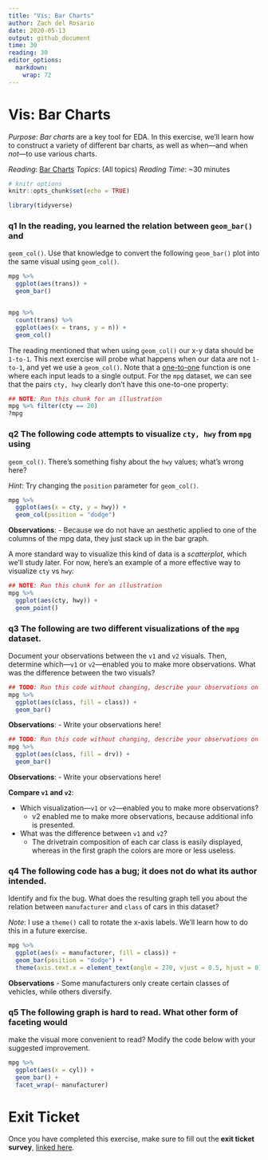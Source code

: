 ```yaml
---
title: "Vis: Bar Charts"
author: Zach del Rosario
date: 2020-05-13
output: github_document
time: 30
reading: 30
editor_options: 
  markdown: 
    wrap: 72
---
```


# Vis: Bar Charts

*Purpose*: *Bar charts* are a key tool for EDA. In this exercise, we'll
learn how to construct a variety of different bar charts, as well as
when---and when *not*---to use various charts.

*Reading*: [Bar Charts](https://rstudio.cloud/learn/primers/3.2)
*Topics*: (All topics) *Reading Time*: \~30 minutes

```r
# knitr options
knitr::opts_chunk$set(echo = TRUE)
```

```r
library(tidyverse)

```

### **q1** In the reading, you learned the relation between `geom_bar()` and

`geom_col()`. Use that knowledge to convert the following `geom_bar()`
plot into the same visual using `geom_col()`.

```r
mpg %>%
  ggplot(aes(trans)) +
  geom_bar()


mpg %>%
  count(trans) %>%
  ggplot(aes(x = trans, y = n)) +
  geom_col()
```

The reading mentioned that when using `geom_col()` our x-y data should
be `1-to-1`. This next exercise will probe what happens when our data
are not `1-to-1`, and yet we use a `geom_col()`. Note that a
[one-to-one](https://en.wikipedia.org/wiki/Injective_function) function
is one where each input leads to a single output. For the `mpg` dataset,
we can see that the pairs `cty, hwy` clearly don't have this one-to-one
property:

```r
## NOTE: Run this chunk for an illustration
mpg %>% filter(cty == 20)
?mpg
```

### **q2** The following code attempts to visualize `cty, hwy` from `mpg` using

`geom_col()`. There's something fishy about the `hwy` values; what's
wrong here?

*Hint*: Try changing the `position` parameter for `geom_col()`.

```r
mpg %>%
  ggplot(aes(x = cty, y = hwy)) +
  geom_col(position = "dodge")
```

**Observations**: - Because we do not have an aesthetic applied to one
of the columns of the mpg data, they just stack up in the bar graph.

A more standard way to visualize this kind of data is a *scatterplot*,
which we'll study later. For now, here's an example of a more effective
way to visualize `cty` vs `hwy`:

```r
## NOTE: Run this chunk for an illustration
mpg %>%
  ggplot(aes(cty, hwy)) +
  geom_point()
```

### **q3** The following are two different visualizations of the `mpg` dataset.

Document your observations between the `v1` and `v2` visuals. Then,
determine which---`v1` or `v2`---enabled you to make more observations.
What was the difference between the two visuals?

```r
## TODO: Run this code without changing, describe your observations on the data
mpg %>%
  ggplot(aes(class, fill = class)) +
  geom_bar()
```

**Observations**: - Write your observations here!

```r
## TODO: Run this code without changing, describe your observations on the data
mpg %>%
  ggplot(aes(class, fill = drv)) +
  geom_bar()
```

**Observations**: - Write your observations here!

**Compare `v1` and `v2`**:

-   Which visualization---`v1` or `v2`---enabled you to make more
    observations?
    -   v2 enabled me to make more observations, because additional info
        is presented.
-   What was the difference between `v1` and `v2`?
    -   The drivetrain composition of each car class is easily
        displayed, whereas in the first graph the colors are more or
        less useless.

### **q4** The following code has a bug; it does not do what its author intended.

Identify and fix the bug. What does the resulting graph tell you about
the relation between `manufacturer` and `class` of cars in this dataset?

*Note*: I use a `theme()` call to rotate the x-axis labels. We'll learn
how to do this in a future exercise.

```r
mpg %>%
  ggplot(aes(x = manufacturer, fill = class)) +
  geom_bar(position = "dodge") +
  theme(axis.text.x = element_text(angle = 270, vjust = 0.5, hjust = 0))
```

**Observations** - Some manufacturers only create certain classes of
vehicles, while others diversify.

### **q5** The following graph is hard to read. What other form of faceting would

make the visual more convenient to read? Modify the code below with your
suggested improvement.

```r
mpg %>%
  ggplot(aes(x = cyl)) +
  geom_bar() +
  facet_wrap(~ manufacturer)
```

<!-- include-exit-ticket -->

# Exit Ticket

<!-- -------------------------------------------------- -->

Once you have completed this exercise, make sure to fill out the **exit
ticket survey**, [linked
here](https://docs.google.com/forms/d/e/1FAIpQLSeuq2LFIwWcm05e8-JU84A3irdEL7JkXhMq5Xtoalib36LFHw/viewform?usp=pp_url&entry.693978880=e-vis01-bar-charts-assignment.Rmd).
